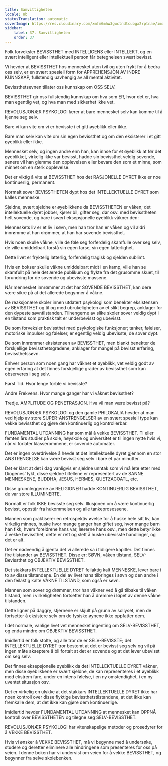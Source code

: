 ```yaml
---
title: Samvittigheten
locale: nb
statusTranslation: automatic
coverImage: https://res.cloudinary.com/xmfm6mhw3gwctndtcubgx2rptnae/image/upload/v1740337243/small_cover_educacion_fundamental_a051170f1c.webp
sidebar:
    label: 37. Samvittigheten
    order: 37
---
```

Folk forveksler BEVISSTHET med INTELLIGENS eller INTELLEKT, og en svært intelligent eller intellektuell person får betegnelsen svært bevisst.

Vi hevder at BEVISSTHET hos mennesket uten tvil og uten frykt for å bedra oss selv, er en svært spesiell form for APPREHENSJON AV INDRE KUNNSKAP, fullstendig uavhengig av all mental aktivitet.

Bevissthetsevnen tillater oss kunnskap om OSS SELV.

BEVISSTHET gir oss fullstendig kunnskap om hva som ER, hvor det er, hva man egentlig vet, og hva man med sikkerhet ikke vet.

REVOLUSJONÆR PSYKOLOGI lærer at bare mennesket selv kan komme til å kjenne seg selv.

Bare vi kan vite om vi er bevisste i et gitt øyeblikk eller ikke.

Bare man selv kan vite om sin egen bevissthet og om den eksisterer i et gitt øyeblikk eller ikke.

Mennesket selv, og ingen andre enn han, kan innse for et øyeblikk at før det øyeblikket, virkelig ikke var bevisst, hadde sin bevissthet veldig sovende, senere vil han glemme den opplevelsen eller bevare den som et minne, som minnet om en sterk opplevelse.

Det er viktig å vite at BEVISSTHET hos det RASJONELLE DYRET ikke er noe kontinuerlig, permanent.

Normalt sover BEVISSTHETEN dypt hos det INTELLEKTUELLE DYRET som kalles menneske.

Sjeldne, svært sjeldne er øyeblikkene da BEVISSTHETEN er våken; det intellektuelle dyret jobber, kjører bil, gifter seg, dør osv. med bevisstheten helt sovende, og bare i svært eksepsjonelle øyeblikk våkner den:

Menneskets liv er et liv i søvn, men han tror han er våken og vil aldri innrømme at han drømmer, at han har sovende bevissthet.

Hvis noen skulle våkne, ville de føle seg forferdelig skamfulle over seg selv, de ville umiddelbart forstå sin egen farse, sin egen latterlighet.

Dette livet er fryktelig latterlig, forferdelig tragisk og sjelden sublimt.

Hvis en bokser skulle våkne umiddelbart midt i en kamp, ville han se skamfullt på hele det ærede publikum og flykte fra det grusomme skuet, til forundring for de sovende og ubevisste massene.

Når mennesket innrømmer at det har SOVENDE BEVISSTHET, kan dere være sikre på at det allerede begynner å våkne.

De reaksjonære skoler innen utdatert psykologi som benekter eksistensen av BEVISSTHET og til og med ubrukeligheten av et slikt begrep, anklager for den dypeste søvntilstanden. Tilhengerne av slike skoler sover veldig dypt i en tilstand som praktisk talt er underbevisst og ubevisst.

De som forveksler bevissthet med psykologiske funksjoner; tanker, følelser, motoriske impulser og følelser, er egentlig veldig ubevisste, de sover dypt.

De som innrømmer eksistensen av BEVISSTHET, men blankt benekter de forskjellige bevissthetsgradene, anklager for mangel på bevisst erfaring, bevissthetssøvn.

Enhver person som noen gang har våknet et øyeblikk, vet veldig godt av egen erfaring at det finnes forskjellige grader av bevissthet som kan observeres i seg selv.

Først Tid. Hvor lenge forble vi bevisste?

Andre Frekvens. Hvor mange ganger har vi våknet bevissthet?

Tredje. AMPLITUDE OG PENETRASJON. Hva vil man være bevisst på?

REVOLUSJONÆR PSYKOLOGI og den gamle PHILOKALIA hevder at man ved hjelp av store SUPER-ANSTRENGELSER av en svært spesiell type kan vekke bevissthet og gjøre den kontinuerlig og kontrollerbar.

FUNDAMENTAL UTDANNING har som mål å vekke BEVISSTHET. Ti eller femten års studier på skole, høyskole og universitet er til ingen nytte hvis vi, når vi forlater klasserommene, er sovende automater.

Det er ingen overdrivelse å hevde at det intellektuelle dyret gjennom en stor ANSTRENGELSE kan være bevisst seg selv i bare et par minutter.

Det er klart at det i dag vanligvis er sjeldne unntak som vi må lete etter med Diogenes' lykt, disse sjeldne tilfellene er representert av de SANNE MENNESKENE, BUDDHA, JESUS, HERMES, QUETZACOATL, etc.

Disse grunnleggerne av RELIGIONER hadde KONTINUERLIG BEVISSTHET, de var store ILLUMINERTE.

Normalt er folk IKKE bevisste seg selv. Illusjonen om å være kontinuerlig bevisst, oppstår fra hukommelsen og alle tankeprosessene.

Mannen som praktiserer en retrospektiv øvelse for å huske hele sitt liv, kan virkelig minnes, huske hvor mange ganger han giftet seg, hvor mange barn han fikk, hvem foreldrene hans var, lærerne hans osv., men dette betyr ikke å vekke bevissthet, dette er rett og slett å huske ubevisste handlinger, og det er alt.

Det er nødvendig å gjenta det vi allerede sa i tidligere kapitler. Det finnes fire tilstander av BEVISSTHET. Disse er: SØVN, våken tilstand, SELV-Bevissthet og OBJEKTIV BEVISSTHET.

Det stakkars INTELLEKTUELLE DYRET feilaktig kalt MENNESKE, lever bare i to av disse tilstandene. En del av livet hans tilbringes i søvn og den andre i den feilaktig kalte VÅKNE TILSTAND, som også er søvn.

Mannen som sover og drømmer, tror han våkner ved å gå tilbake til våken tilstand, men i virkeligheten fortsetter han å drømme i løpet av denne våkne tilstanden.

Dette ligner på daggry, stjernene er skjult på grunn av sollyset, men de fortsetter å eksistere selv om de fysiske øynene ikke oppfatter dem.

I det normale, vanlige livet vet mennesket ingenting om SELV-BEVISSTHET, og enda mindre om OBJEKTIV BEVISSTHET.

Imidlertid er folk stolte, og alle tror de er SELV-BEVISSTE; det INTELLEKTUELLE DYRET tror bestemt at det er bevisst seg selv og vil på ingen måte akseptere å bli fortalt at det er sovende og at det lever ubevisst om seg selv.

Det finnes eksepsjonelle øyeblikk da det INTELLEKTUELLE DYRET våkner, men disse øyeblikkene er svært sjeldne, de kan representeres i et øyeblikk med ekstrem fare, under en intens følelse, i en ny omstendighet, i en ny uventet situasjon osv.

Det er virkelig en ulykke at det stakkars INTELLEKTUELLE DYRET ikke har noen kontroll over disse flyktige bevissthetstilstandene, at det ikke kan fremkalle dem, at det ikke kan gjøre dem kontinuerlige.

Imidlertid hevder FUNDAMENTAL UTDANNING at mennesket kan OPPNÅ kontroll over BEVISSTHETEN og tilegne seg SELV-BEVISSTHET.

REVOLUSJONÆR PSYKOLOGI har vitenskapelige metoder og prosedyrer for å VEKKE BEVISSTHET.

Hvis vi ønsker å VEKKE BEVISSTHET, må vi begynne med å undersøke, studere og deretter eliminere alle hindringene som presenteres for oss på veien. I denne boken har vi undervist om veien for å vekke BEVISSTHET, og begynner fra selve skolebenken.

